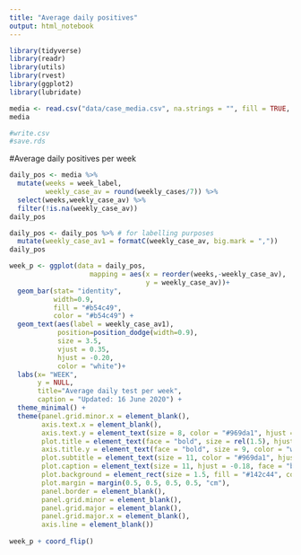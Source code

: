 ```yaml
---
title: "Average daily positives"
output: html_notebook
---
```


```r
library(tidyverse)
library(readr)
library(utils)
library(rvest)
library(ggplot2)
library(lubridate)

```


```r
media <- read.csv("data/case_media.csv", na.strings = "", fill = TRUE, header = TRUE, stringsAsFactors = TRUE)
media

#write.csv
#save.rds
```
#Average daily positives per week

```r
daily_pos <- media %>% 
  mutate(weeks = week_label,
         weekly_case_av = round(weekly_cases/7)) %>% 
  select(weeks,weekly_case_av) %>% 
  filter(!is.na(weekly_case_av))
daily_pos
```

```r
daily_pos <- daily_pos %>% # for labelling purposes
  mutate(weekly_case_av1 = formatC(weekly_case_av, big.mark = ","))
daily_pos
```

```r
week_p <- ggplot(data = daily_pos, 
                    mapping = aes(x = reorder(weeks,-weekly_case_av),
                                  y = weekly_case_av))+
  geom_bar(stat= "identity",
           width=0.9,
           fill = "#b54c49",
           color = "#b54c49") +
  geom_text(aes(label = weekly_case_av1), 
            position=position_dodge(width=0.9), 
            size = 3.5, 
            vjust = 0.35,
            hjust = -0.20,
            color = "white")+
  labs(x= "WEEK",
       y = NULL,
       title="Average daily test per week",
       caption = "Updated: 16 June 2020") + 
  theme_minimal() + 
  theme(panel.grid.minor.x = element_blank(), 
        axis.text.x = element_blank(),
        axis.text.y = element_text(size = 8, color = "#969da1", hjust = 1.0, vjust = 0),
        plot.title = element_text(face = "bold", size = rel(1.5), hjust = -0.25, colour = "white"),
        axis.title.y = element_text(face = "bold", size = 9, color = "white"),
        plot.subtitle = element_text(size = 11, color = "#969da1", hjust = -0.50),
        plot.caption = element_text(size = 11, hjust = -0.18, face = "bold", color = "white"),
        plot.background = element_rect(size = 1.5, fill = "#142c44", colour = "#969da1"),
        plot.margin = margin(0.5, 0.5, 0.5, 0.5, "cm"),
        panel.border = element_blank(),
        panel.grid.minor = element_blank(),
        panel.grid.major = element_blank(),
        panel.grid.major.x = element_blank(),
        axis.line = element_blank())
        
week_p + coord_flip()
```